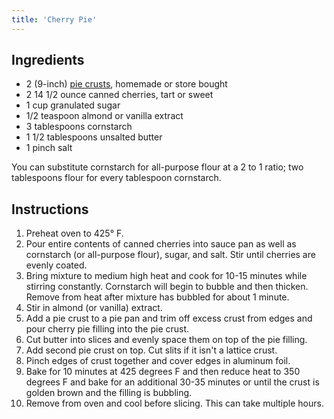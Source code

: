 ```yaml
---
title: 'Cherry Pie'
---
```


## Ingredients

- 2 (9-inch) <a href="/recipes/pie-crust">pie crusts</a>, homemade or store bought
- 2 14 1/2 ounce canned cherries, tart or sweet
- 1 cup granulated sugar
- 1/2 teaspoon almond or vanilla extract
- 3 tablespoons cornstarch
- 1 1/2 tablespoons unsalted butter
- 1 pinch salt

<Tip>
You can substitute cornstarch for all-purpose flour at a 2 to 1 ratio; two tablespoons flour for every tablespoon cornstarch.
</Tip>

## Instructions

1. Preheat oven to 425° F.
2. Pour entire contents of canned cherries into sauce pan as well as cornstarch (or all-purpose flour), sugar, and salt. Stir until cherries are evenly coated.
3. Bring mixture to medium high heat and cook for 10-15 minutes while stirring constantly. Cornstarch will begin to bubble and then thicken. Remove from heat after mixture has bubbled for about 1 minute.
4. Stir in almond (or vanilla) extract.
5. Add a pie crust to a pie pan and trim off excess crust from edges and pour cherry pie filling into the pie crust.
6. Cut butter into slices and evenly space them on top of the pie filling.
7. Add second pie crust on top. Cut slits if it isn't a lattice crust.
8. Pinch edges of crust together and cover edges in aluminum foil.
9. Bake for 10 minutes at 425 degrees F and then reduce heat to 350 degrees F and bake for an additional 30-35 minutes or until the crust is golden brown and the filling is bubbling.
10. Remove from oven and cool before slicing. This can take multiple hours.
